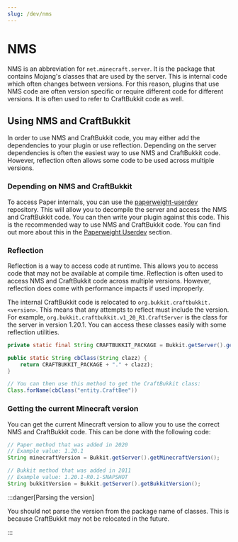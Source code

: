 ```yaml
---
slug: /dev/nms
---
```


# NMS

NMS is an abbreviation for `net.minecraft.server`. It is the package that contains Mojang's classes that are used by the
server. This is internal code which often changes between versions. For this reason, plugins that use NMS code are
often version specific or require different code for different versions. It is often used to refer to CraftBukkit code
as well.

## Using NMS and CraftBukkit

In order to use NMS and CraftBukkit code, you may either add the dependencies to your plugin or use reflection. Depending
on the server dependencies is often the easiest way to use NMS and CraftBukkit code. However, reflection often allows
some code to be used across multiple versions.

### Depending on NMS and CraftBukkit

To access Paper internals, you can use the [paperweight-userdev](https://github.com/PaperMC/paperweight-test-plugin)
repository. This will allow you to decompile the server and access the NMS and CraftBukkit code. You can
then write your plugin against this code. This is the recommended way to use NMS and CraftBukkit code. You can find
out more about this in the [Paperweight Userdev](/paper/dev/userdev) section.

### Reflection

Reflection is a way to access code at runtime. This allows you to access code that may not be available at compile time.
Reflection is often used to access NMS and CraftBukkit code across multiple versions. However, reflection does come
with performance impacts if used improperly.

The internal CraftBukkit code is relocated to `org.bukkit.craftbukkit.<version>`. This means that any attempts to reflect
must include the version. For example, `org.bukkit.craftbukkit.v1_20_R1.CraftServer` is the class for the server in
version 1.20.1. You can access these classes easily with some reflection utilities.

```java
private static final String CRAFTBUKKIT_PACKAGE = Bukkit.getServer().getClass().getPackage().getName();

public static String cbClass(String clazz) {
    return CRAFTBUKKIT_PACKAGE + "." + clazz);
}

// You can then use this method to get the CraftBukkit class:
Class.forName(cbClass("entity.CraftBee"))
```

### Getting the current Minecraft version

You can get the current Minecraft version to allow you to use the correct NMS and CraftBukkit code. This can be done
with the following code:

```java
// Paper method that was added in 2020
// Example value: 1.20.1
String minecraftVersion = Bukkit.getServer().getMinecraftVersion();

// Bukkit method that was added in 2011
// Example value: 1.20.1-R0.1-SNAPSHOT
String bukkitVersion = Bukkit.getServer().getBukkitVersion();
```

:::danger[Parsing the version]

You should not parse the version from the package name of classes. This is because CraftBukkit may not be relocated
in the future.

:::
